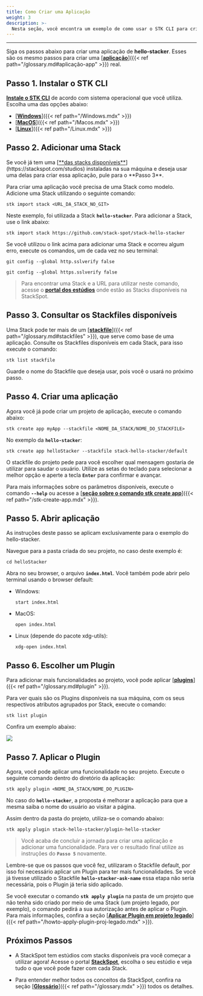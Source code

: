 ```yaml
---
title: Como Criar uma Aplicação
weight: 3
description: >-
  Nesta seção, você encontra um exemplo de como usar o STK CLI para criar uma aplicação.
---
```


---
Siga os passos abaixo para criar uma aplicação de **hello-stacker**. Esses são os mesmo passos para criar uma [<ins>**aplicação**</ins>]({{< ref path="/glossary.md#aplicação-app" >}}) real. 

## **Passo 1. Instalar o STK CLI**  

<a href="https://www.stackspot.com/download" target="_blank"><ins><strong>Instale o STK CLI</strong></ins></a> de acordo com sistema operacional que você utiliza. Escolha uma das opções abaixo:

- [<ins>**Windows**</ins>]({{< ref path="/Windows.mdx" >}})
- [<ins>**MacOS**</ins>]({{< ref path="/Macos.mdx" >}})
- [<ins>**Linux**</ins>]({{< ref path="/Linux.mdx" >}})


## **Passo 2. Adicionar uma Stack**

<alert color="warning" >
Se você já tem uma [<ins>**das stacks disponíveis**</ins>](https://stackspot.com/studios) instaladas na sua máquina e deseja usar uma delas para criar essa aplicação, pule para o **Passo 3**.
</alert> 

Para criar uma aplicação você precisa de uma Stack como modelo. Adicione uma Stack utilizando o seguinte comando:

```
stk import stack <URL_DA_STACK_NO_GIT>
```
Neste exemplo, foi utilizada a Stack **`hello-stacker`**. Para adicionar a Stack, use o link abaixo:

```
stk import stack https://github.com/stack-spot/stack-hello-stacker
```


<alert color="warning" >
Se você utilizou o link acima para adicionar uma Stack e ocorreu algum erro, execute os comandos, um de cada vez no seu terminal: 

```
git config --global http.sslverify false
```
```
git config --global https.sslverify false
```
 </alert> 


> Para encontrar uma Stack e a URL para utilizar neste comando, acesse o [<ins>**portal dos estúdios**</ins>](https://stackspot.com.br/studios) onde estão as Stacks disponíveis na StackSpot.

## **Passo 3. Consultar os Stackfiles disponíveis**

Uma Stack pode ter mais de um [<ins>**stackfile**</ins>]({{< ref path="/glossary.md#stackfiles" >}}), que serve como base de uma aplicação.
Consulte os Stackfiles disponíveis em cada Stack, para isso execute o comando: 
```
stk list stackfile
```
Guarde o nome do Stackfile que deseja usar, pois você o usará no próximo passo.


## **Passo 4.** Criar uma aplicação

Agora você já pode criar um projeto de aplicação, execute o comando abaixo:

```
stk create app myApp --stackfile <NOME_DA_STACK/NOME_DO_STACKFILE>
```

No exemplo da **`hello-stacker`**:
```
stk create app helloStacker --stackfile stack-hello-stacker/default
```

O stackfile do projeto pede para você escolher qual mensagem gostaria de utilizar para saudar o usuário. Utilize as setas do teclado para selecionar a melhor opção e aperte a tecla **`Enter`** para confirmar e avançar.

Para mais informações sobre os parâmetros disponíveis, execute o comando **`--help`** ou acesse a [<ins>**seção sobre o comando stk create app**</ins>]({{< ref path="/stk-create-app.mdx" >}}).

## **Passo 5. Abrir aplicação**

<alert color="warning" >
As instruções deste passo se aplicam exclusivamente para o exemplo do hello-stacker.
</alert>

Navegue para a pasta criada do seu projeto, no caso deste exemplo é:
```
cd helloStacker
```

Abra no seu browser, o arquivo **`index.html`**. Você também pode abrir pelo terminal usando o browser default:
- Windows:
  ```
  start index.html
  ```
- MacOS:
  ```
  open index.html
  ```

- Linux (depende do pacote xdg-utils):
  ```
  xdg-open index.html
  ```

## **Passo 6. Escolher um Plugin**
Para adicionar mais funcionalidades ao projeto, você pode aplicar [<ins>**plugins**</ins>]({{< ref path="/glossary.md#plugin" >}}).

Para ver quais são os Plugins disponíveis na sua máquina, com os seus respectivos atributos agrupados por Stack, execute o comando:

````
stk list plugin
````


Confira um exemplo abaixo:  

![](/v3.0.0/stkgifs/stk-list-plugin.gif)


## **Passo 7. Aplicar o Plugin**  
Agora, você pode aplicar uma funcionalidade no seu projeto.
Execute o seguinte comando dentro do diretório da aplicação:  
```
stk apply plugin <NOME_DA_STACK/NOME_DO_PLUGIN>
```
No caso do **`hello-stacker`**, a proposta é melhorar a aplicação para que a mesma saiba o nome do usuário ao visitar a página.

Assim dentro da pasta do projeto, utiliza-se o comando abaixo:

```
stk apply plugin stack-hello-stacker/plugin-hello-stacker
```

>Você acaba de concluir a jornada para criar uma aplicação e adicionar uma funcionalidade. Para ver o resultado final utilize as instruções do **`Passo 5`** novamente.

Lembre-se que os passos que você fez, utilizaram o Stackfile default, por isso foi necessário aplicar um Plugin para ter mais funcionalidades. 
Se você já tivesse utilizado o Stackfile **`hello-stacker-ask-name`** essa etapa não seria necessária, pois o Plugin já teria sido aplicado.

<alert color="secondary">

Se você executar o comando **`stk apply plugin`** na pasta de um projeto que não tenha sido criado por meio de uma Stack (um projeto legado, por exemplo), o comando pedirá a sua autorização antes de aplicar o Plugin. Para mais informações, confira a seção [<ins>**Aplicar Plugin em projeto legado**</ins>]({{< ref path="/howto-apply-plugin-proj-legado.mdx" >}}).

</alert>

## **Próximos Passos**

- A StackSpot tem estúdios com stacks disponíveis pra você começar a utilizar agora! 
Acesse o portal [<ins>**StackSpot**</ins>](https://www.stackspot.com.br/studios), escolha o seu estúdio e veja tudo o que você pode fazer com cada Stack. 

- Para entender melhor todos os conceitos da StackSpot, confira na seção [<ins>**Glossário**</ins>]({{< ref path="/glossary.mdx" >}}) todos os detalhes. 
